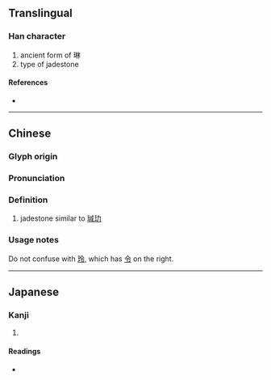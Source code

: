 {{character info/new}}
{{also|琳}}
==Translingual==

===Han character===
{{Han char|rn=96|rad=玉|as=04|sn=8|four=|canj=MGOIN,XMGO|ids=⿰王今}}

# ancient form of 琳
# type of jadestone

====References====
* {{Han ref|kx=0728.160|dkj=20873|dj=1140.150|hdz=21104.110|uh=73AA|ud=29610}}

----

==Chinese==
{{zh-forms|alt=琳}}

===Glyph origin===
{{Han etym}}

===Pronunciation===
{{zh-pron
|m=jiān,yín,qián,lín
|c=gaam1
|mc=y
|oc=y
|ma=
|cat=
}}

===Definition===
# jadestone similar to [[瑊]][[玏]]

===Usage notes===
Do not confuse with [[玲]], which has [[令]] on the right.

----

==Japanese==

===Kanji===
{{ja-kanji|grade=|rs=玉04}}

# {{defn|lang=ja|sort=玉04}}

====Readings====
* {{ja-readings|on=[[かん]] (kan), [[けん]] (ken), [[げん]] (gen), [[ぎん]] (gin), [[ごん]] (gon), [[りん]] (rin)|kun=}}